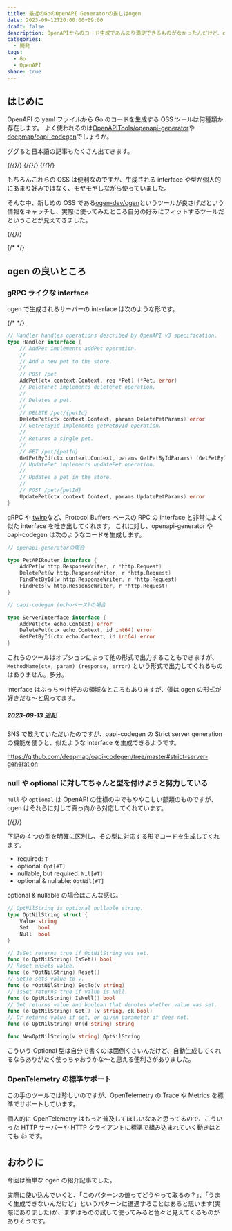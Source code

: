 ```yaml
---
title: 最近のGoのOpenAPI Generatorの推しはogen
date: 2023-09-12T20:00:00+09:00
draft: false
description: OpenAPIからのコード生成であんまり満足できるものがなかったんだけど、ogenは結構良さげそうだった
categories:
  - 開発
tags:
  - Go
  - OpenAPI
share: true
---
```


## はじめに

OpenAPI の yaml ファイルから Go のコードを生成する OSS ツールは何種類か存在します。
よく使われるのは[OpenAPITools/openapi-generator](https://github.com/OpenAPITools/openapi-generator)や[deepmap/oapi-codegen](https://github.com/deepmap/oapi-codegen)でしょうか。

ググると日本語の記事もたくさん出てきます。

{/*{<ex-link url="https://tech.layerx.co.jp/entry/generate-go-code-by-openapi-generator">}*/}
{/*{<ex-link url="https://techblog.zozo.com/entry/openapi3/go">}*/}
{/*{<ex-link url="https://future-architect.github.io/articles/20200701/">}*/}

もちろんこれらの OSS は便利なのですが、生成される interface や型が個人的にあまり好みではなく、モヤモヤしながら使っていました。

そんな中、新しめの OSS である[ogen-dev/ogen](https://github.com/ogen-go/ogen)というツールが良さげだという情報をキャッチし、実際に使ってみたところ自分の好みにフィットするツールだということが見えてきました。

{/*{<ex-link url="https://ogen.dev/">}*/}

{/* <!--more--> */}

## ogen の良いところ

### gRPC ライクな interface

ogen で生成されるサーバーの interface は次のような形です。

{/* <!--more--> */}

```go
// Handler handles operations described by OpenAPI v3 specification.
type Handler interface {
    // AddPet implements addPet operation.
    //
    // Add a new pet to the store.
    //
    // POST /pet
    AddPet(ctx context.Context, req *Pet) (*Pet, error)
    // DeletePet implements deletePet operation.
    //
    // Deletes a pet.
    //
    // DELETE /pet/{petId}
    DeletePet(ctx context.Context, params DeletePetParams) error
    // GetPetById implements getPetById operation.
    //
    // Returns a single pet.
    //
    // GET /pet/{petId}
    GetPetById(ctx context.Context, params GetPetByIdParams) (GetPetByIdRes, error)
    // UpdatePet implements updatePet operation.
    //
    // Updates a pet in the store.
    //
    // POST /pet/{petId}
    UpdatePet(ctx context.Context, params UpdatePetParams) error
}
```

gRPC や [twirp](https://github.com/twitchtv/twirp)など、Protocol Buffers ベースの RPC の interface と非常によく似た interface を吐き出してくれます。
これに対し、openapi-generator や oapi-codegen は次のようなコードを生成します。

```go
// openapi-generatorの場合

type PetAPIRouter interface {
	AddPet(w http.ResponseWriter, r *http.Request)
	DeletePet(w http.ResponseWriter, r *http.Request)
	FindPetById(w http.ResponseWriter, r *http.Request)
	FindPets(w http.ResponseWriter, r *http.Request)
}
```

```go
// oapi-codegen (echoベース)の場合

type ServerInterface interface {
	AddPet(ctx echo.Context) error
	DeletePet(ctx echo.Context, id int64) error
	GetPetById(ctx echo.Context, id int64) error
}
```

これらのツールはオプションによって他の形式で出力することもできますが、`MethodName(ctx, param) (response, error)` という形式で出力してくれるものはありません。多分。

interface はぶっちゃけ好みの領域なところもありますが、僕は ogen の形式が好きだな〜と思ってます。

##### 2023-09-13 追記

SNS で教えていただいたのですが、oapi-codegen の Strict server generation の機能を使うと、似たような interface を生成できるようです。

https://github.com/deepmap/oapi-codegen/tree/master#strict-server-generation

### null や optional に対してちゃんと型を付けようと努力している

`null` や `optional` は OpenAPI の仕様の中でもややこしい部類のものですが、ogen はそれらに対して真っ向から対応してくれています。

{/*{<ex-link url="https://ogen.dev/docs/types/optional">}*/}

下記の 4 つの型を明確に区別し、その型に対応する形でコードを生成してくれます。

- required: `T`
- optional: `Opt[#T]`
- nullable, but required: `Nil[#T]`
- optional & nullable: `OptNil[#T]`

optional & nullable の場合はこんな感じ。

```go
// OptNilString is optional nullable string.
type OptNilString struct {
    Value string
    Set   bool
    Null  bool
}

// IsSet returns true if OptNilString was set.
func (o OptNilString) IsSet() bool
// Reset unsets value.
func (o *OptNilString) Reset()
// SetTo sets value to v.
func (o *OptNilString) SetTo(v string)
// IsSet returns true if value is Null.
func (o OptNilString) IsNull() bool
// Get returns value and boolean that denotes whether value was set.
func (o OptNilString) Get() (v string, ok bool)
// Or returns value if set, or given parameter if does not.
func (o OptNilString) Or(d string) string

func NewOptNilString(v string) OptNilString
```

こういう Optional 型は自分で書くのは面倒くさいんだけど、自動生成してくれるならありがたく使っちゃおうかな〜と思える便利さがありました。

### OpenTelemetry の標準サポート

この手のツールでは珍しいのですが、OpenTelemetry の Trace や Metrics を標準でサポートしています。

個人的に OpenTelemetry はもっと普及してほしいなぁと思ってるので、こういった HTTP サーバーや HTTP クライアントに標準で組み込まれていく動きはとても 👍 です。

## おわりに

今回は簡単な ogen の紹介記事でした。

実際に使い込んでいくと、「このパターンの値ってどうやって取るの？」、「うまく生成できないんだけど」というパターンに遭遇することはあると思います(実際にありました)が、まずはものの試しで使ってみると色々と見えてくるものがありそうです。
